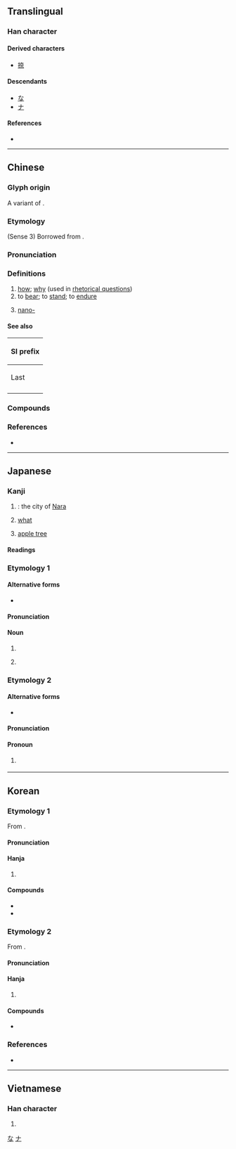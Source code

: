 {{also|柰}}
{{character info}}
==Translingual==

===Han character===
{{Han char|rn=37|rad=大|as=05|sn=8|four=40901|canj=KMMF|ids=⿱大示}}

====Derived characters====
* [[捺]]

====Descendants====
* [[な]]
* [[ナ]]

====References====
* {{Han ref|kx=0251.010|dkj=05893|dj=0511.010|hdz=10532.020|uh=5948|ud=22856|bh=A960|bd=43360}}

[[Category:Han characters from which hiragana were derived|な]]
[[Category:Han characters from which katakana were derived|ナ]]

----

==Chinese==
{{zh-forms|alt=柰}}

===Glyph origin===
{{Han etym}}
A variant of {{zh-l|*柰}}.

===Etymology===
(Sense 3) Borrowed from {{bor|zh|en|nano-}}.

===Pronunciation===
{{zh-pron
|m=nài
|c=noi6
|h=pfs=nai
|mn=qz,twv,xm:tā/tw:ta/zz:tāi/nāi
|mn_note=ta/tai/tā - vernacular (limited, e.g. {{zh-l|*無奈何}}); nāi - literary
|mc=y
|oc=y
|ma=
|cat=adv,v,pref
}}

===Definitions===
{{zh-hanzi}}

# [[how]]; [[why]] (used in [[rhetorical question]]s)
# to [[bear]]; to [[stand]]; to [[endure]]
# {{lb|zh|Taiwan}} [[nano-]] {{gloss|[[Appendix:SI units|SI unit]] prefix}}
#: {{zh-syn|納|q=Mainland China}}
{{attention|zh|Missing sense "where" in Hakka: [https://www.quora.com/Are-the-Thai-and-Lao-words-for-where-related-Thai-nai-and-Lao-sai-What-about-the-other-related-languages/answer/Bern%C3%A9dy-Lim], [https://www.omniglot.com/language/phrases/hakka.php]}}
{{attention|hak|Missing sense "where" in Hakka: [https://www.quora.com/Are-the-Thai-and-Lao-words-for-where-related-Thai-nai-and-Lao-sai-What-about-the-other-related-languages/answer/Bern%C3%A9dy-Lim], [https://www.omniglot.com/language/phrases/hakka.php]}}

====See also====
{| class="wikitable"
! colspan=3 | SI prefix
|-
! Last
!
! Next
|-
| {{l|zh|[[微]]}}
| {{lang|zh|[[奈]]/[[納]]}}
| {{l|zh|[[皮]]}}
|}

===Compounds===
{{zh-der|無奈|奈何|香奈兒|萬般無奈|康奈爾|無可奈何|奈良|康奈爾大學|奈曼|神奈川縣|西奈|西奈半島|山奈|沒奈何|欽奈|奈秒|奈米|奈升|山奈鉀|葛林奈爾|葛林奈爾大學|奈良時代|奈及利亞|奈洛比|西奈山|基奈|尀奈|不奈煩|叵奈|奈守|奈向|奈何橋|怎奈|奈煩|不奈何|寧奈|不寧奈|不奈|如之奈何|奈上祝下|可奈|澀奈|爭奈|沒計奈何|末奈何|沒及奈何|無如奈何|無計奈何|無奈我何|沒極奈何|頗奈|莫可奈何|西奈協定|蘇爾奈}}

===References===
* {{R:yue:Hanzi}}

{{zh-cat|SI units}}

----

==Japanese==

===Kanji===
{{ja-kanji|grade=c|rs=凵03}}

# {{abbreviation of|ja|sort=な|奈良|nodot=1}}: the city of [[Nara]]
# [[what]]
# {{lb|ja|sort=からなし|obsolete}} [[apple tree]]

====Readings====
{{ja-readings
|goon=な, ない
|kanon=だ, だい
|kun=いかん-, いかんせん-, いかんぞ-, からなし-
|nanori=なに, なん
}}

===Etymology 1===
{{rfe|ja}}

====Alternative forms====
* {{ja-l|柰}}

====Pronunciation====
{{ja-pron|yomi=k|からなし}}

====Noun====
{{ja-noun|からなし|カラナシ}}
# {{obsolete form of|ja|唐梨||red apple}}
# {{lb|ja|by extension}} {{obsolete spelling of|ja|林檎||apple}}

===Etymology 2===
{{rfe|ja}}

====Alternative forms====
* {{ja-l|如何}}

====Pronunciation====
{{ja-pron|yomi=k|いかん}}

====Pronoun====
{{ja-pos|pronoun|いかん}}
# {{alternative form of|ja|奈何||what}} {{attention|ja|abbreviation?}}

----

==Korean==

===Etymology 1===
From {{der|ko|ltc|-}} {{ltc-l|奈|id=1}}.

{{collapse|
* {{hanja-dongguk|냉〮|náy|i=y}}
* {{hanja-gwangju|내|nay|hun=멋 내}}
|Historical readings
|bg=#FFFFFF}}

====Pronunciation====
{{ko-hanja-pron|내}}

====Hanja====
{{ko-hanja-search}}
{{ko-hanja|어찌|내}}

# {{hanja form of|내|[[but]]; [[how]]}}

====Compounds====
{{der-top|Compounds}}
* {{ko-l|내하|[[how]]|奈何}}
* {{ko-l|막무가내|[[stubborn]]|莫無可奈}}
{{der-bottom}}

===Etymology 2===
From {{der|ko|ltc|-}} {{ltc-l|奈|id=2}}.

====Pronunciation====
{{ko-hanja-pron|나}}

====Hanja====
{{ko-hanja|어찌|나}}

# {{hanja form of|나|[[but]]; [[how]]}}

====Compounds====
{{der-top3|Compounds}}
* {{ko-l|나락|奈落}}
{{der-bottom}}

===References===
* {{R:hanjadoc|2100}}

----

==Vietnamese==

===Han character===
{{vi-hantu|[[nại]], [[nhự]]|rs=大05}}

# {{rfdef|vi|sort=大05}}